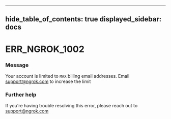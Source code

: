 

---
hide_table_of_contents: true
displayed_sidebar: docs
---


# ERR_NGROK_1002

### Message
Your account is limited to `MAX` billing email addresses. Email support@ngrok.com to increase the limit

<ErrorDetails error="err_ngrok_1002" />



### Further help
If you're having trouble resolving this error, please reach out to [support@ngrok.com](mailto:support@ngrok.com?subject=Help%20with%20ERR_NGROK_1002)

